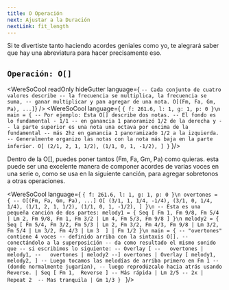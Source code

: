```yaml
---
title: O Operación
next: Ajustar a la Duración
nextLink: fit_length
---
```


Si te divertiste tanto haciendo acordes geniales como yo, te alegrará saber que hay una abreviatura para hacer precisamente eso.

## `Operación: O[]` 
<WereSoCool
  readOnly
  hideGutter
  language={
`-- Cada conjunto de cuatro valores describe
-- la frecuencia se multiplica, la frecuencia se suma,
-- ganar multiplicar y pan agregar de una nota.
O[(Fm, Fa, Gm, Pa), ...]`}
/>
<WereSoCool language={
`{ f: 261.6, l: 1, g: 1, p: 0 }\n
main = {
-- Por ejemplo: Esta O[] describe dos notas.
-- El fondo es lo fundamental - 1/1
-- en ganancia 1 panoramizó 1/2 de la derecha y
-- la parte superior es una nota una octava por encima de la fundamental
-- más 2hz en ganancia 1 panoramizado 1/2 a la izquierda.
-- Generalmente organizo las notas con la nota más baja en la parte inferior.
  O[
    (2/1, 2, 1, 1/2),
    (1/1, 0, 1, -1/2),
  ]
}`
}/>


Dentro de la O[], puedes poner tantos (Fm, Fa, Gm, Pa) como quieras.
esta puede ser una excelente manera de componer acordes de varias voces en una serie
o, como se usa en la siguiente canción, para agregar sobretonos a otras operaciones.

<WereSoCool language={
`{ f: 261.6, l: 1, g: 1, p: 0 }\n
overtones = {
-- O[(Fm, Fa, Gm, Pa), ...]
  O[
    (3/1, 1, 1/4, -1/4),
    (3/1, 0, 1/4, 1/4),
    (1/1, 2, 1, 1/2),
    (1/1, 0, 1, -1/2),
  ]
}\n
-- Esta es una pequeña canción de dos partes:
melody1 = {
  Seq [
    Fm 1, Fm 9/8, Fm 5/4 | Lm 2, Fm 9/8, Fm 1,
    Fm 3/2 | Lm 4, Fm 5/3, Fm 9/8
  ]
}\n
melody2 = {
  Seq [
    Fm 5/4, Fm 3/2, Fm 5/3 | Lm 2, Fm 3/2, Fm 4/3,
    Fm 9/8 | Lm 3/2, Fm 5/4 | Lm 3/2, Fm 4/3 | Lm 3 
  ]
  | Fm 1/2
}\n
main = {
-- "overtones" contiene 4 voces
-- definido arriba con la sintaxis O[].
-- conectándolo a la superposición
-- da como resultado el mismo sonido que
-- si escribimos lo siguiente:
-- Overlay [
--   overtones | melody1,
--   overtones | melody2
--]
  overtones
  | Overlay [
    melody1,
    melody2,
  ]
-- Luego tocamos las melodías de arriba primero en Fm 1
-- (donde normalmente jugarían),
-- luego reprodúzcalo hacia atrás usando Reverse.
  | Seq [
    Fm 1, 
    Reverse
  ]
-- Más rápida
  | Lm 2/5
-- 2x
  | Repeat 2 
-- Mas tranquila
  | Gm 1/3
}
`
}/>


